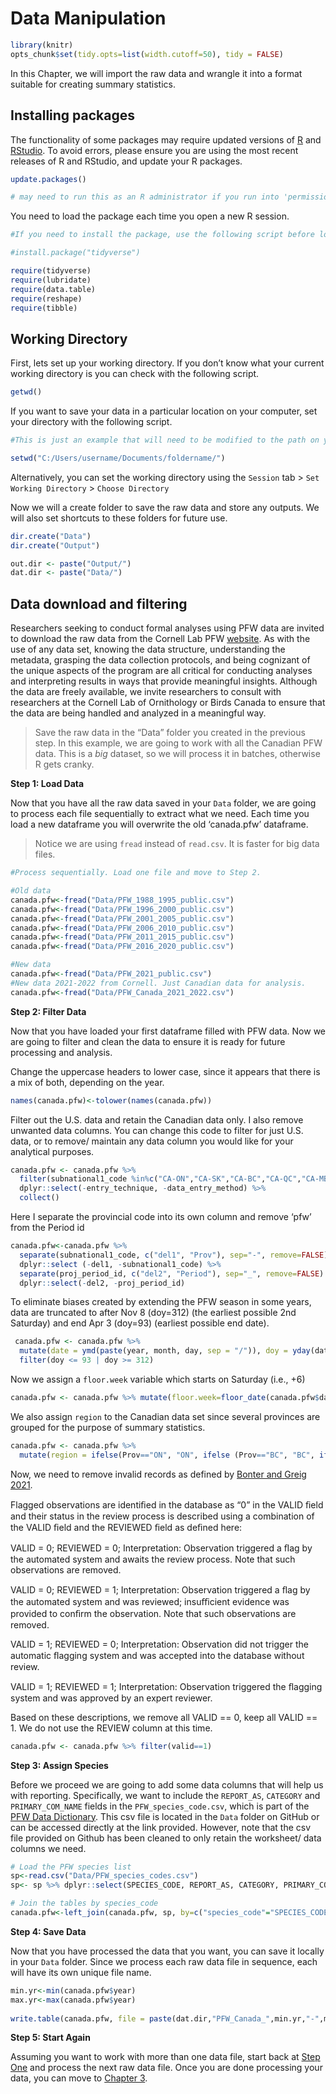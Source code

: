 # Data Manipulation {#Start2}

```r

library(knitr)
opts_chunk$set(tidy.opts=list(width.cutoff=50), tidy = FALSE)

```

In this Chapter, we will import the raw data and wrangle it into a format suitable for creating summary statistics. 

## Installing packages {#Start2.1}

The functionality of some packages may require updated versions of [R](https://www.r-project.org/) and [RStudio](https://www.rstudio.com). To avoid errors, please ensure you are using the most recent releases of R and RStudio, and update your R packages.

```r
update.packages()       

# may need to run this as an R administrator if you run into 'permission denied' issues
```

You need to load the package each time you open a new R session. 

```r
#If you need to install the package, use the following script before loading the package. You only need to install the package once on your computer, and then it will always be available. For example: 

#install.package("tidyverse")

require(tidyverse)
require(lubridate)
require(data.table)
require(reshape)
require(tibble)

```

## Working Directory {#Start2.2}

First, lets set up your working directory. If you don't know what your current working directory is you can check with the following script. 

```r
getwd()
``` 

If you want to save your data in a particular location on your computer, set your directory with the following script. 

```r
#This is just an example that will need to be modified to the path on your computer

setwd("C:/Users/username/Documents/foldername/")
```

Alternatively, you can set the working directory using the `Session` tab > `Set Working Directory` > `Choose Directory` 

Now we will a create folder to save the raw data and store any outputs. We will also set shortcuts to these folders for future use. 

```r
dir.create("Data")
dir.create("Output")

out.dir <- paste("Output/")
dat.dir <- paste("Data/")
```

## Data download and filtering {#Start2.3}

Researchers seeking to conduct formal analyses using PFW data are invited to download the raw data from the Cornell Lab PFW [website](https://feederwatch.org/explore/raw-dataset-requests/). As with the use of any data set, knowing the data structure, understanding the metadata, grasping the data collection protocols, and being cognizant of the unique aspects of the program are all critical for conducting analyses and interpreting results in ways that provide meaningful insights. Although the data are freely available, we invite researchers to consult with researchers at the Cornell Lab of Ornithology or Birds Canada to ensure that the data are being handled and analyzed in a meaningful way.

> Save the raw data in the "Data" folder you created in the previous step. In this example, we are going to work with all the Canadian PFW data. This is a *big* dataset, so we will process it in batches, otherwise R gets cranky.

**Step 1: Load Data**

Now that you have all the raw data saved in your `Data` folder, we are going to process each file sequentially to extract what we need. Each time you load a new dataframe you will overwrite the old 'canada.pfw' dataframe. 

> Notice we are using `fread` instead of `read.csv`. It is faster for big data files. 

```r

#Process sequentially. Load one file and move to Step 2.

#Old data
canada.pfw<-fread("Data/PFW_1988_1995_public.csv")
canada.pfw<-fread("Data/PFW_1996_2000_public.csv")
canada.pfw<-fread("Data/PFW_2001_2005_public.csv")
canada.pfw<-fread("Data/PFW_2006_2010_public.csv")
canada.pfw<-fread("Data/PFW_2011_2015_public.csv")
canada.pfw<-fread("Data/PFW_2016_2020_public.csv")

#New data
canada.pfw<-fread("Data/PFW_2021_public.csv")
#New data 2021-2022 from Cornell. Just Canadian data for analysis. 
canada.pfw<-fread("Data/PFW_Canada_2021_2022.csv")

```

**Step 2: Filter Data** 

Now that you have loaded your first dataframe filled with PFW data. Now we are going to filter and clean the data to ensure it is ready for future processing and analysis. 

Change the uppercase headers to lower case, since it appears that there is a mix of both, depending on the year. 

```r
names(canada.pfw)<-tolower(names(canada.pfw))
```

Filter out the U.S. data and retain the Canadian data only. I also remove unwanted data columns. You can change this code to filter for just U.S. data, or to remove/ maintain any data column you would like for your analytical purposes. 

``` r
canada.pfw <- canada.pfw %>% 
  filter(subnational1_code %in%c("CA-ON","CA-SK","CA-BC","CA-QC","CA-MB","CA-AB","CA-NB","CA-NS","CA-NL","CA-PE","CA-YT","CA-NT")) %>%
  dplyr::select(-entry_technique, -data_entry_method) %>% 
  collect()
```

Here I separate the provincial code into its own column and remove 'pfw' from the Period id

```r
canada.pfw<-canada.pfw %>% 
  separate(subnational1_code, c("del1", "Prov"), sep="-", remove=FALSE) %>% 
  dplyr::select (-del1, -subnational1_code) %>% 
  separate(proj_period_id, c("del2", "Period"), sep="_", remove=FALSE) %>%
  dplyr::select(-del2, -proj_period_id)
```

To eliminate biases created by extending the PFW season in some years, data are truncated to after Nov 8 (doy=312) (the earliest possible 2nd Saturday) and end Apr 3 (doy=93) (earliest possible end date). 

```r
 canada.pfw <- canada.pfw %>%
  mutate(date = ymd(paste(year, month, day, sep = "/")), doy = yday(date)) %>% 
  filter(doy <= 93 | doy >= 312)
```

Now we assign a `floor.week` variable which starts on Saturday (i.e., +6)

```r
canada.pfw <- canada.pfw %>% mutate(floor.week=floor_date(canada.pfw$date,unit="week")+6)
```

We also assign `region` to the Canadian data set since several provinces are grouped for the purpose of summary statistics. 

```r
canada.pfw <- canada.pfw %>% 
  mutate(region = ifelse(Prov=="ON", "ON", ifelse (Prov=="BC", "BC", ifelse(Prov == "AB", "PR", ifelse(Prov=="SK", "PR", ifelse(Prov=="MB", "PR", ifelse(Prov=="QC", "QC", ifelse(Prov=="NB", "AT", ifelse(Prov=="NS", "AT", ifelse(Prov=="PE", "AT", ifelse(Prov=="NL", "AT", ifelse(Prov=="YT", "North", ifelse(Prov=="NT", "North", NA)))))))))))))
```

Now, we need to remove invalid records as defined by [Bonter and Greig 2021](https://www.frontiersin.org/articles/10.3389/fevo.2021.619682/full). 

Flagged observations are identiﬁed in the database as “0” in the VALID ﬁeld and their status in the review process is described using a combination of the VALID ﬁeld and the REVIEWED ﬁeld as deﬁned here:

VALID = 0; REVIEWED = 0; Interpretation: Observation triggered a ﬂag by the automated system and awaits the review process. Note that such observations are removed.

VALID = 0; REVIEWED = 1; Interpretation: Observation triggered a ﬂag by the automated system and was reviewed; insuﬃcient evidence was provided to conﬁrm the observation. Note that such observations are removed.

VALID = 1; REVIEWED = 0; Interpretation: Observation did not trigger the automatic ﬂagging system and was accepted into the database without review.

VALID = 1; REVIEWED = 1; Interpretation: Observation triggered the ﬂagging system and was approved by an expert reviewer.

Based on these descriptions, we remove all VALID == 0, keep all VALID == 1. We do not use the REVIEW column at this time. 

```r
canada.pfw <- canada.pfw %>% filter(valid==1)
```

**Step 3: Assign Species**

Before we proceed we are going to add some data columns that will help us with reporting. Specifically, we want to include the `REPORT_AS`, `CATEGORY` and `PRIMARY_COM_NAME` fields in the `PFW_species_code.csv`, which is part of the [PFW Data Dictionary](https://drive.google.com/file/d/1kHmx2XhA2MJtEyTNMpwqTQEnoa9M7Il2/view). 
This csv file is located in the `Data` folder on GitHub or can be accessed directly at the link provided. However, note that the csv file provided on Github has been cleaned to only retain the worksheet/ data columns we need. 

```r

# Load the PFW species list
sp<-read.csv("Data/PFW_species_codes.csv")
sp<- sp %>% dplyr::select(SPECIES_CODE, REPORT_AS, CATEGORY, PRIMARY_COM_NAME)

# Join the tables by species_code
canada.pfw<-left_join(canada.pfw, sp, by=c("species_code"="SPECIES_CODE"))

```

**Step 4: Save Data**

Now that you have processed the data that you want, you can save it locally in your `Data` folder. Since we process each raw data file in sequence, each will have its own unique file name. 

```r

min.yr<-min(canada.pfw$year)
max.yr<-max(canada.pfw$year)
  
write.table(canada.pfw, file = paste(dat.dir,"PFW_Canada_",min.yr,"-",max.yr, ".csv", sep=""), row.names = FALSE, col.name = TRUE, append = FALSE, quote = FALSE, sep = ",")

```

**Step 5: Start Again**

Assuming you want to work with more than one data file, start back at [Step One](#Start2.3) and process the next raw data file. Once you are done processing your data, you can move to [Chapter 3](#Zero3).
